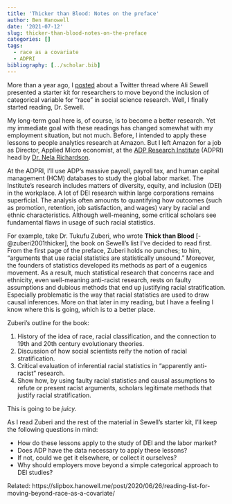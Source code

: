 ```yaml
---
title: 'Thicker than Blood: Notes on the preface'
author: Ben Hanowell
date: '2021-07-12'
slug: thicker-than-blood-notes-on-the-preface
categories: []
tags:
  - race as a covariate
  - ADPRI
bibliography: [../scholar.bib]
---
```


More than a year ago, I [posted](https://slipbox.hanowell.me/post/2020/06/26/reading-list-for-moving-beyond-race-as-a-covariate/) about a Twitter thread where Ali Sewell presented a starter kit for researchers to move beyond the inclusion of categorical variable for "race" in social science research. Well, I finally started reading, Dr. Sewell.

My long-term goal here is, of course, is to become a better research. Yet my immediate goal with these readings has changed somewhat with my employment situation, but not much. Before, I intended to apply these lessons to people analytics research at Amazon. But I left Amazon for a job as Director, Applied Micro economist, at the [ADP Research Institute](https://www.adpri.org/) (ADPRI) head by [Dr. Nela Richardson](https://www.adpri.org/about/?tab=1&subtab=1%3A1719).

At the ADPRI, I'll use ADP's massive payroll, payroll tax, and human capital management (HCM) databases to study the global labor market. The Institute's research includes matters of diversity, equity, and inclusion (DEI) in the workplace. A lot of DEI research within large corporations remains superficial. The analysis often amounts to quantifying how outcomes (such as promotion, retention, job satisfaction, and wages) vary by racial and ethnic characteristics. Although well-meaning, some critical scholars see fundamental flaws in usage of such racial statistics.

For example, take Dr. Tukufu Zuberi, who wrote **Thick than Blood** [-@zuberi2001thicker], the book on Sewell's list I've decided to read first. From the first page of the preface, Zuberi holds no punches; to him, "arguments that use racial statistics are statistically unsound." Moreover, the founders of statistics developed its methods as part of a eugenics movement. As a result, much statistical research that concerns race and ethnicity, even well-meaning anti-racist research, rests on faulty assumptions and dubious methods that end up justifying racial stratification. Especially problematic is the way that racial statistics are used to draw causal inferences. More on that later in my reading, but I have a feeling I know where this is going, which is to a better place.

Zuberi's outline for the book:

1. History of the idea of race, racial classification, and the connection to 19th and 20th century evolutionary theories.
1. Discussion of how social scientists reify the notion of racial stratification.
1. Critical evaluation of inferential racial statistics in "apparently anti-racist" research.
1. Show how, by using faulty racial statistics and causal assumptions to refute or present racist arguments, scholars legitimate methods that justify racial stratification.

This is going to be *juicy*.

As I read Zuberi and the rest of the material in Sewell's starter kit, I'll keep the following questions in mind:

* How do these lessons apply to the study of DEI and the labor market?
* Does ADP have the data necessary to apply these lessons?
* If not, could we get it elsewhere, or collect it ourselves?
* Why should employers move beyond a simple categorical approach to DEI studies?

Related: https://slipbox.hanowell.me/post/2020/06/26/reading-list-for-moving-beyond-race-as-a-covariate/
